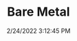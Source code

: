 ---
width: 1333
height: 2000
title: Bare Metal
description: 911 in the sheet metal room at CPR
date: 2/24/2022 3:12:45 PM
cameraMake: Sony
cameraModel: ILCE-7M3
lens: FE 85mm F1.4 GM
settingsfStop: f/1.4
settingsISO: ISO 125
settingsShutter: 1/100
settingsFocalLength: 85 mm
---
